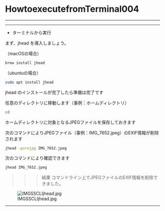 # HowtoexecutefromTerminal004

------------------------------------------------------------------------

------------------------------------------------------------------------

-   ターミナルから実行

まず、jhead を導入しましょう。

（macOSの場合）

``` bash
brew install jhead
```

（ubuntuの場合）

``` bash
sudo apt install jhead
```

jhead のインストールが完了したら準備は完了です

任意のディレクトリに移動します（事例：ホームディレクトリ）

``` bash
cd
```

ホームディレクトリに対象となるJPEGファイルを保存しておきます

次のコマンドによりJPEGファイル（事例：IMG_7652.jpeg）のEXIF情報が削除されます

``` bash
jhead -purejpg IMG_7652.jpeg
```

次のコマンドにより確認できます

``` bash
jhead IMG_7652.jpeg
```

> > > 結果 コマンドライン上でJPEGファイルのEXIF情報を削除できました。

![IMGSSCLIjhead.jpg](/assets/IMGSSCLIjhead.jpg)

------------------------------------------------------------------------